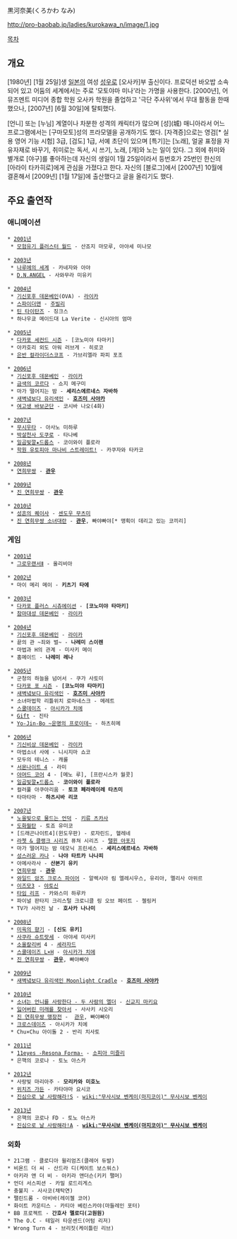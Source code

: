 黒河奈美(くろかわ なみ)

http://pro-baobab.jp/ladies/kurokawa_n/image/1.jpg

[[목차]]

== 개요 ==
[1980년] [1월 25일]생 [[일본]]의 여성 [[성우]]로 [오사카]부 출신이다. 프로덕션 바오밥 소속되어 있고 어둠의 세계에서는 주로 '모토야마 미나'라는 가명을 사용한다.
[2000년], 어뮤즈멘트 미디어 종합 학원 오사카 학원을 졸업하고 '극단 주사위'에서 무대 활동을 한때 했으나, [2007년] [6월 30일]에 탈퇴했다.
 
[언니] 또는 [누님] 계열이나 차분한 성격의 캐릭터가 많으며 [성](城) 매니아라서 어느 프로그램에서는 [구마모토]성의 프라모델을 공개하기도 했다. 
[자격증]으로는 영검[* 실용 영어 기능 시험] 3급, [검도] 1급, 서예 초단이 있으며 [특기]는 [노래], 얼굴 표정을 자유자재로 바꾸기, 취미로는 독서, 시 쓰기, 노래, [개]와 노는 일이 있다. 그 외에 취미와 별개로 [야구]를 좋아하는데 자신의 생일이 1월 25일이라서 등번호가 25번인 한신의 [아라이 타카히로]에게 관심을 가졌다고 한다. 자신의 [블로그]에서 [2007년] 10월에 결혼해서 [2009년] [1월 17일]에 출산했다고 글을 올리기도 했다.

== 주요 출연작 ==
=== 애니메이션 ===
 * [[2001년]]
  * [[모험유기 플러스터 월드]] - 산죠지 마모루, 아야세 미나모

 * [[2003년]]
  * [[나루에의 세계]] - 카네자와 아야
  * [[D.N.ANGEL]] - 사와무라 미유키

 * [[2004년]]
  * [[기신포후 데몬베인]](OVA) - [[라이카]]
  * [[스파이더맨]] - [[주빌리]]
  * [[틴 타이탄즈]] - 징크스
  * 하나우쿄 메이드대 La Verite - 신시아의 엄마

 * [[2005년]]
  * [[다카포(게임)|다카포 세컨드 시즌]] - [코노미야 타마키]
  * 아카호리 외도 아워 러브게 - 히로코
  * [[은반 컬라이더스코프]] - 가브리엘라 파피 포조

 * [[2006년]]
  * [[기신포후 데몬베인]] - [[라이카]]
  * [[금색의 코르다]] - 쇼지 메구미
  * 마가 떨어지는 밤 - '''세리스에르네스 자바하'''
  * [[새벽녘보다 유리색인]] - '''[[호즈미 사야카]]'''
  * [[여고생 바보군단]] - 코시바 나오(4화)

 * [[2007년]]
  * [[무시우타]] - 아사노 미하루
  * [[박살천사 도쿠로]] - 타나베
  * [[일곱빛깔★드롭스]] - 코이와이 플로라
  * [[학원 유토피아 마나비 스트레이트!]] - 카쿠자와 타카코

 * [[2008년]]
  * [[연희무쌍]] - '''[[관우(진 연희무쌍)|관우]]'''

 * [[2009년]]
  * [[진 연희무쌍]] - '''[[관우(진 연희무쌍)|관우]]'''

 * [[2010년]]
  * [[성흔의 퀘이사]] - [[성흔의 퀘이사/기타 등장인물#s-1.4|센도우 무츠미]]
  * [[진 연희무쌍|진 연희무쌍 소녀대란]] - '''[[관우(진 연희무쌍)|관우]]''', 빠야빠야[* 맹획이 데리고 있는 코끼리]

=== 게임 ===
 * [[2001년]]
  * [[그로우랜서Ⅱ]] - 올리비아

 * [[2002년]]
  * 마이 메리 메이 - '''키츠기 타에'''

 * [[2003년]]
  * [[다카포(게임)|다카포 플러스 시츄에이션]] - '''[코노미야 타마키]'''
  * [[참마대성 데몬베인]] - [[라이카]]

 * [[2004년]]
  * [[기신포후 데몬베인]] - [[라이카]]
  * 끝의 관 ~죄와 벌~ - '''나레미 스이렌'''
  * 마법과 H의 관계 - 미사키 메이
  * 홈메이드 - '''나레미 레나'''

 * [[2005년]]
  * 군청의 하늘을 넘어서 - 쿠가 사토미
  * [[다카포(게임)|다카포 포 시즌]] - '''[코노미야 타마키]'''
  * [[새벽녘보다 유리색인]] - '''[[호즈미 사야카]]'''
  * 소녀마법학 리틀위치 로마네스크 - 메레트
  * [[스쿨데이즈]] - [[아시카가 치에]]
  * [[Gift]] - 진타
  * [[Yo-Jin-Bo ~운명의 프로이데~]] - 하츠히메

 * [[2006년]]
  * [[기신비상 데몬베인]] - [[라이카]]
  * 마법소녀 사에 - 니시지마 쇼코
  * 모두의 테니스 - 캐롤
  * [[서몬나이트 4]] - 라미
  * [[아머드 코어]] 4 - [메노 루], [프란시스카 월콧]
  * [[일곱빛깔★드롭스]] - '''코이와이 플로라'''
  * 컬러풀 아쿠아리움 - '''토코 페라레이레 타츠미'''
  * 타마타마 - '''하츠시바 리코'''

 * [[2007년]]
  * [[노을빛으로 물드는 언덕]] - [[키류 츠카사]]
  * [[도화월탄]] - 토죠 유미코
  * [드래곤나이트4](윈도우판) - 로자린드, 헬레네
  * [[라쳇 & 클랭크 시리즈]] 퓨쳐 시리즈 - [[탤윈 아포지]]
  * 마가 떨어지는 밤 데모닉 프린세스 - '''세리스에르네스 자바하'''
  * [[성스러운 카나]] - '''나야 타트카 나나피'''
  * 아메사라사 - '''산본기 유키'''
  * [[연희무쌍]] - '''[[관우(진 연희무쌍)|관우]]'''
  * [[와일드 암즈 크로스 파이어]] - 알렉시아 림 엘레시우스, 유리아, 멜리사 아위르
  * [[이즈모3]] - [[야토신]]
  * [[타임 리프]] - 카와스미 하루카
  * 파이널 판타지 크리스털 크로니클 링 오브 페이트 - 첼링커
  * TV가 사라진 날 - '''호사카 나나미'''

 * [[2008년]]
  * [[미육의 향기]] - '''[신도 유키]'''
  * [[사쿠라 슈트랏세]] - 아야세 미사키
  * [[소울칼리버]] 4 - [[셰라자드]]
  * [[스쿨데이즈|스쿨데이즈 L×H]] - [[아시카가 치에]]
  * [[진 연희무쌍]] - '''[[관우(진 연희무쌍)|관우]]''', 빠야빠야

 * [[2009년]]
  * [[새벽녘보다 유리색인 Moonlight Cradle]] - '''[[호즈미 사야카]]'''

 * [[2010년]]
  * [[소녀는 언니를 사랑한다 - 두 사람의 엘더]] - [[신교지 마키요]]
  * [[잃어버린 미래를 찾아서]] - 사사키 시오리
  * [[진 연희무쌍 맹장전]] -  [[관우(진 연희무쌍)|관우]], 빠야빠야
  * [[크로스데이즈]] - 아시카가 치에
  * Chu×Chu 아이돌 2 - 반리 치사토

 * [[2011년]]
  * [[11eyes -Resona Forma-]] - [[소피아 미즐리]]
  * 은핵의 코로나 - 토노 아스카

 * [[2012년]]
  * 사랑빛 마리아주 - '''모리카와 미호노'''
  * [[위치즈 가든]] - 카타야마 요시코
  * [[진심으로 날 사랑해라!S]] - [[wiki:"무사시보 벤케이(마지코이)" 무사시보 벤케이]]

 * [[2013년]]
  * 은핵의 코로나 FD - 토노 아스카
  * [[진심으로 날 사랑해라!A]] - '''[[wiki:"무사시보 벤케이(마지코이)" 무사시보 벤케이]]'''

=== 외화 ===
 * 21그램 - 클로디아 윌리엄즈(클레어 듀발)
 * 비욘드 더 씨 - 산드라 디(케이트 보스워스)
 * 아키라 앤 더 비 - 아키라 앤더슨(키키 팰머)
 * 언더 서스피션 - 카밀 로드리게스
 * 충불지 - 사사코(채탁연)
 * 팰린드롬 - 아비바(레이첼 코어)
 * 화이트 카운티스 - 카티아 베린스카야(마들레인 포터)
 * BB 프로젝트 - '''간호사 멜로디(고원원)'''
 * The O.C - 테일러 타운센드(어텀 리저)
 * Wrong Turn 4 - 브리짓(케이틀린 리브)
